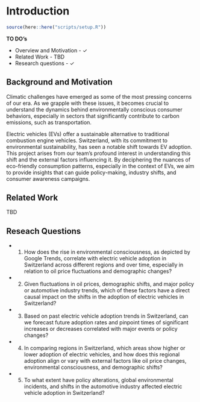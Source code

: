 # Introduction

```r
source(here::here("scripts/setup.R"))
```
__TO DO's__

* Overview and Motivation - ✓
* Related Work - TBD
* Research questions - ✓


## Background and Motivation

Climatic challenges have emerged as some of the most pressing concerns of our era. As we grapple with these issues, it becomes crucial to understand the dynamics behind environmentally conscious consumer behaviors, especially in sectors that significantly contribute to carbon emissions, such as transportation. 

Electric vehicles (EVs) offer a sustainable alternative to traditional combustion engine vehicles. Switzerland, with its commitment to environmental sustainability, has seen a notable shift towards EV adoption. This project arises from our team's profound interest in understanding this shift and the external factors influencing it. By deciphering the nuances of eco-friendly consumption patterns, especially in the context of EVs, we aim to provide insights that can guide policy-making, industry shifts, and consumer awareness campaigns.

## Related Work 
TBD

## Reseach Questions

- 1. How does the rise in environmental consciousness, as depicted by Google Trends, correlate with electric vehicle adoption in Switzerland across different regions and over time, especially in relation to oil price fluctuations and demographic changes?
- 2. Given fluctuations in oil prices, demographic shifts, and major policy or automotive industry trends, which of these factors have a direct causal impact on the shifts in the adoption of electric vehicles in Switzerland?
- 3. Based on past electric vehicle adoption trends in Switzerland, can we forecast future adoption rates and pinpoint times of significant increases or decreases correlated with major events or policy changes?
- 4. In comparing regions in Switzerland, which areas show higher or lower adoption of electric vehicles, and how does this regional adoption align or vary with external factors like oil price changes, environmental consciousness, and demographic shifts?
- 5. To what extent have policy alterations, global environmental incidents, and shifts in the automotive industry affected electric vehicle adoption in Switzerland?
